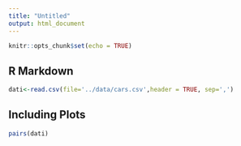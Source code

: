 ```yaml
---
title: "Untitled"
output: html_document
---
```


```r
knitr::opts_chunk$set(echo = TRUE)
```

## R Markdown


```r
dati<-read.csv(file='../data/cars.csv',header = TRUE, sep=',')
```

## Including Plots



```r
pairs(dati)
```

